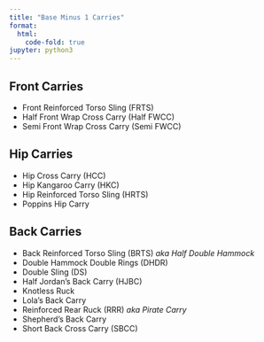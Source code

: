 ```yaml
---
title: "Base Minus 1 Carries"
format:
  html:
    code-fold: true
jupyter: python3
---
```


## Front Carries
- Front Reinforced Torso Sling (FRTS)
- Half Front Wrap Cross Carry (Half FWCC)
- Semi Front Wrap Cross Carry (Semi FWCC)

## Hip Carries
- Hip Cross Carry (HCC)
- Hip Kangaroo Carry (HKC)
- Hip Reinforced Torso Sling (HRTS)
- Poppins Hip Carry

## Back Carries
- Back Reinforced Torso Sling (BRTS) _aka Half Double Hammock_
- Double Hammock Double Rings (DHDR)
- Double Sling (DS)
- Half Jordan's Back Carry (HJBC)
- Knotless Ruck
- Lola's Back Carry
- Reinforced Rear Ruck (RRR) _aka Pirate Carry_
- Shepherd's Back Carry
- Short Back Cross Carry (SBCC)

